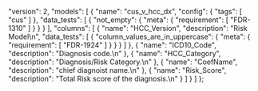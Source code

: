   "version": 2,
  "models": [
    {
      "name": "cus_v_hcc_dx",
      "config": {
        "tags": [
          "cus"
        ]
      },
      "data_tests": [
        {
          "not_empty": {
            "meta": {
              "requirement": [
                "FDR-1310"
              ]
            }
          }
        }
      ],
      "columns": [
        {
          "name": "HCC_Version",
          "description": "Risk Model\n",
          "data_tests": [
            {
              "column_values_are_in_uppercase": {
                "meta": {
                  "requirement": [
                    "FDR-1924"
                  ]
                }
              }
            }
          ]
        },
        {
          "name": "ICD10_Code",
          "description": "Diagnosis code.\n"
        },
        {
          "name": "HCC_Category",
          "description": "Diagnosis/Risk Category.\n"
        },
        {
          "name": "CoefName",
          "description": "chief diagnoist name.\n"
        },
        {
          "name": "Risk_Score",
          "description": "Total Risk score of the diagnosis.\n"
        }
      ]
    }
  ]
};
